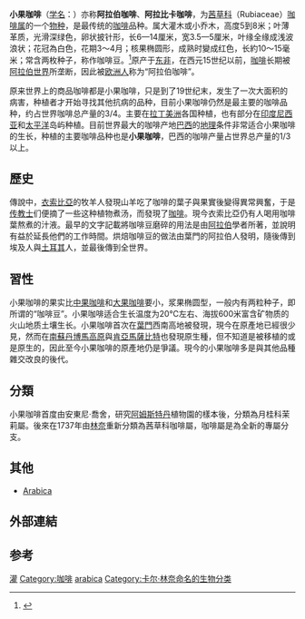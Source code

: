 {{Speciesbox
| image = Coffea arabica - Köhler–s Medizinal-Pflanzen-189.jpg
| image_width = 250px
| image_caption = 《科勒藥用植物》(1897), <br />''Coffea arabica''
| genus = Coffea
| species = arabica
| authority = [[L.|L.]], 1753
}}
'''小果咖啡'''（[[学名|学名]]：''{{lang|la|Coffea arabica}}''）亦称'''阿拉伯咖啡'''、'''阿拉比卡咖啡'''，为[[茜草科|茜草科]]（Rubiaceae）[[咖啡属|咖啡属]]的一个[[物种|物种]]，是最传统的[[咖啡|咖啡]]品种。属大灌木或小乔木，高度5到8米；叶薄革质，光滑深绿色，卵状披针形，长6—14厘米，宽3.5—5厘米，叶缘全缘成浅波浪状；花冠為白色，花期3～4月；核果椭圆形，成熟时變成红色，长約10～15毫米；常含两枚种子，称作咖啡豆。<ref>{{Cite web|url = http://www.cas.cn/kx/kpwz/201512/t20151229_4505302.shtml|title = 世界三大饮料植物——小果咖啡|last = |first = |date = |work = |accessdate = |publisher = 中國科學院|archive-date = 2020-12-09|archive-url = https://web.archive.org/web/20201209045513/http://www.cas.cn/kx/kpwz/201512/t20151229_4505302.shtml|dead-url = no}}</ref>原产于[[东非|东非]]，在西元15世纪以前，[[咖啡|咖啡]]长期被[[阿拉伯世界|阿拉伯世界]]所垄断，因此被[[欧洲人|欧洲人]]称为“阿拉伯咖啡”。

原来世界上的商品咖啡都是小果咖啡，只是到了19世纪末，发生了一次大面积的病害，种植者才开始寻找其他抗病的品种，目前小果咖啡仍然是最主要的咖啡品种，约占世界咖啡总产量的3/4。主要在[[拉丁美洲|拉丁美洲]]各国种植，也有部分在[[印度尼西亚|印度尼西亚]]和[[太平洋|太平洋]]岛屿种植。目前世界最大的咖啡产地[[巴西|巴西]]的[[地理|地理]]条件非常适合小果咖啡的生长，种植的主要咖啡品种也是'''小果咖啡'''，巴西的咖啡产量占世界总产量的1/3以上。

==歷史==
傳說中，[[衣索比亞|衣索比亞]]的牧羊人發現山羊吃了咖啡的葉子與果實後變得異常興奮，于是[[传教士|传教士]]们便摘了一些这种植物煮汤，而發現了[[咖啡|咖啡]]。現今衣索比亞仍有人喝用咖啡葉熬煮的汁液。最早的文字記載將咖啡豆磨碎的用法是由[[阿拉伯人|阿拉伯]]學者所著，並說明有益於延長他們的工作時間。烘焙咖啡豆的做法由葉門的阿拉伯人發明，隨後傳到埃及人與[[土耳其|土耳其]]人，並最後傳到全世界。

==習性==
小果咖啡的果实比[[中果咖啡|中果咖啡]]和[[大果咖啡|大果咖啡]]要小，浆果椭圆型，一般内有两粒种子，即所谓的“咖啡豆”。小果咖啡适合生长温度为20℃左右、海拔600米富含矿物质的火山地质土壤生长。小果咖啡首次在[[葉門|葉門]]西南高地被發現，現今在原產地已經很少見，然而在[[南蘇丹|南蘇丹]][[博馬高原|博馬高原]]與[[肯亞|肯亞]][[馬薩比特|馬薩比特]]也發現原生種，但不知道是被移植的或是原生的，因此至今小果咖啡的原產地仍是爭議。現今的小果咖啡多是與其他品種雜交改良的後代。

==分類==
小果咖啡首度由安東尼‧喬舍，研究[[阿姆斯特丹|阿姆斯特丹]]植物園的樣本後，分類為月桂科茉莉屬。後來在1737年由[[林奈|林奈]]重新分類為茜草科咖啡屬，咖啡屬是為全新的專屬分支。

==其他==
*[[Arabica|Arabica]]

==外部連結==
{{commons category|Coffea arabica}}

== 参考 ==
{{Reflist}}

{{Portal|咖啡}}

{{coffee}}
{{Taxonbar|from=Q47685}}

[[Category:藥用植物|灌]]
[[Category:咖啡|Category:咖啡]]
[[Category:咖啡屬|arabica]]
[[Category:卡尔·林奈命名的生物分类|Category:卡尔·林奈命名的生物分类]]